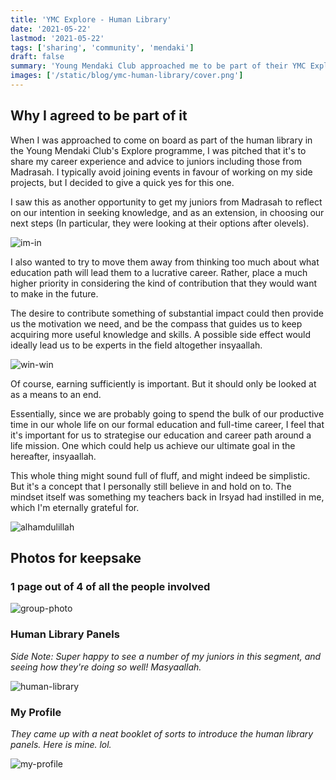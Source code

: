 ```yaml
---
title: 'YMC Explore - Human Library'
date: '2021-05-22'
lastmod: '2021-05-22'
tags: ['sharing', 'community', 'mendaki']
draft: false
summary: 'Young Mendaki Club approached me to be part of their YMC Explore programme as part of their Human Library. This was why I agreed right away.'
images: ['/static/blog/ymc-human-library/cover.png']
---
```


## Why I agreed to be part of it

When I was approached to come on board as part of the human library in the Young Mendaki Club's Explore programme, I was pitched that it's to share my career experience and advice to juniors including those from Madrasah. I typically avoid joining events in favour of working on my side projects, but I decided to give a quick yes for this one.

I saw this as another opportunity to get my juniors from Madrasah to reflect on our intention in seeking knowledge, and as an extension, in choosing our next steps (In particular, they were looking at their options after olevels).

![im-in](https://media.giphy.com/media/mGDvFv4tWxzZcw4Bn6/giphy.gif)

I also wanted to try to move them away from thinking too much about what education path will lead them to a lucrative career. Rather, place a much higher priority in considering the kind of contribution that they would want to make in the future.

The desire to contribute something of substantial impact could then provide us the motivation we need, and be the compass that guides us to keep acquiring more useful knowledge and skills. A possible side effect would ideally lead us to be experts in the field altogether insyaallah.

![win-win](https://media.giphy.com/media/mPBjye7w4SBlHjR6ZF/giphy.gif)

Of course, earning sufficiently is important. But it should only be looked at as a means to an end.

Essentially, since we are probably going to spend the bulk of our productive time in our whole life on our formal education and full-time career, I feel that it's important for us to strategise our education and career path around a life mission. One which could help us achieve our ultimate goal in the hereafter, insyaallah.

This whole thing might sound full of fluff, and might indeed be simplistic. But it's a concept that I personally still believe in and hold on to. The mindset itself was something my teachers back in Irsyad had instilled in me, which I'm eternally grateful for.

![alhamdulillah](https://media.giphy.com/media/Lo0nPdfDZHiZiQZFJu/giphy.gif)

## Photos for keepsake

### 1 page out of 4 of all the people involved

![group-photo](/static/blog/ymc-human-library/group-photo.jpg)

### Human Library Panels

_Side Note: Super happy to see a number of my juniors in this segment, and seeing how they're doing so well! Masyaallah._

![human-library](/static/blog/ymc-human-library/human-library-panels.jpg)

### My Profile
_They came up with a neat booklet of sorts to introduce the human library panels. Here is mine. lol._

![my-profile](/static/blog/ymc-human-library/my-profile.png)
